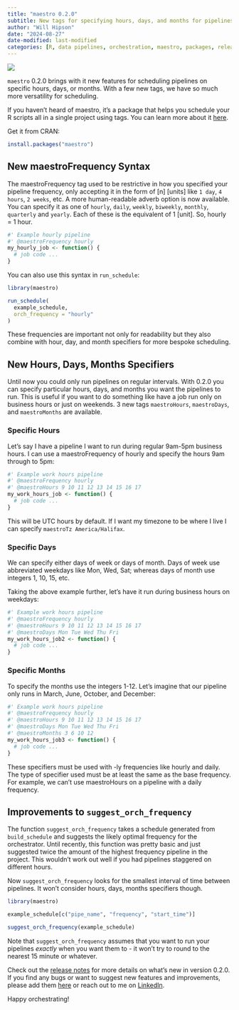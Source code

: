 ```yaml
---
title: "maestro 0.2.0"
subtitle: New tags for specifying hours, days, and months for pipelines
author: "Will Hipson"
date: "2024-08-27"
date-modified: last-modified
categories: [R, data pipelines, orchestration, maestro, packages, release]
---
```


![](images/logo.png){fig-align="center"}

`maestro` 0.2.0 brings with it new features for scheduling pipelines on specific hours, days, or months. With a few new tags, we have so much more versatility for scheduling.

If you haven't heard of maestro, it's a package that helps you schedule your R scripts all in a single project using tags. You can learn more about it [here](../hello-maestro/hello-maestro.qmd).

Get it from CRAN:

```r
install.packages("maestro")
```

## New maestroFrequency Syntax

The maestroFrequency tag used to be restrictive in how you specified your pipeline frequency, only accepting it in the form of \[n\] \[units\] like `1 day`, `4 hours`, `2 weeks`, etc. A more human-readable adverb option is now available. You can specify it as one of `hourly`, `daily`, `weekly`, `biweekly`, `monthly`, `quarterly` and `yearly`. Each of these is the equivalent of 1 \[unit\]. So, hourly = 1 hour.

```r
#' Example hourly pipeline
#' @maestroFrequency hourly
my_hourly_job <- function() {
  # job code ...
}
```

You can also use this syntax in `run_schedule`:

```r
library(maestro)

run_schedule(
  example_schedule,
  orch_frequency = "hourly"
)
```

These frequencies are important not only for readability but they also combine with hour, day, and month specifiers for more bespoke scheduling.

## New Hours, Days, Months Specifiers

Until now you could only run pipelines on regular intervals. With 0.2.0 you can specify particular hours, days, and months you want the pipelines to run. This is useful if you want to do something like have a job run only on business hours or just on weekends. 3 new tags `maestroHours`, `maestroDays`, and `maestroMonths` are available.

### Specific Hours

Let's say I have a pipeline I want to run during regular 9am-5pm business hours. I can use a maestroFrequency of hourly and specify the hours 9am through to 5pm:

```r
#' Example work hours pipeline
#' @maestroFrequency hourly
#' @maestroHours 9 10 11 12 13 14 15 16 17
my_work_hours_job <- function() {
  # job code ...
}
```

This will be UTC hours by default. If I want my timezone to be where I live I can specify `maestroTz America/Halifax`.

### Specific Days

We can specify either days of week or days of month. Days of week use abbreviated weekdays like Mon, Wed, Sat; whereas days of month use integers 1, 10, 15, etc.

Taking the above example further, let's have it run during business hours on weekdays:

```r
#' Example work hours pipeline
#' @maestroFrequency hourly
#' @maestroHours 9 10 11 12 13 14 15 16 17
#' @maestroDays Mon Tue Wed Thu Fri
my_work_hours_job2 <- function() {
  # job code ...
}
```

### Specific Months

To specify the months use the integers 1-12. Let's imagine that our pipeline only runs in March, June, October, and December:

```r
#' Example work hours pipeline
#' @maestroFrequency hourly
#' @maestroHours 9 10 11 12 13 14 15 16 17
#' @maestroDays Mon Tue Wed Thu Fri
#' @maestroMonths 3 6 10 12
my_work_hours_job3 <- function() {
  # job code ...
}
```

These specifiers must be used with -ly frequencies like hourly and daily. The type of specifier used must be at least the same as the base frequency. For example, we can't use maestroHours on a pipeline with a daily frequency.

## Improvements to `suggest_orch_frequency`

The function `suggest_orch_frequency` takes a schedule generated from `build_schedule` and suggests the likely optimal frequency for the orchestrator. Until recently, this function was pretty basic and just suggested twice the amount of the highest frequency pipeline in the project. This wouldn't work out well if you had pipelines staggered on different hours.

Now `suggest_orch_frequency` looks for the smallest interval of time between pipelines. It won't consider hours, days, months specifiers though.

```r
library(maestro)

example_schedule[c("pipe_name", "frequency", "start_time")]

suggest_orch_frequency(example_schedule)
```

Note that `suggest_orch_frequency` assumes that you want to run your pipelines *exactly* when you want them to - it won't try to round to the nearest 15 minute or whatever.

Check out the [release notes](https://whipson.github.io/maestro/news/index.html) for more details on what's new in version 0.2.0. If you find any bugs or want to suggest new features and improvements, please add them [here](https://github.com/whipson/maestro/issues) or reach out to me on [LinkedIn](https://www.linkedin.com/in/will-hipson/).

Happy orchestrating!
